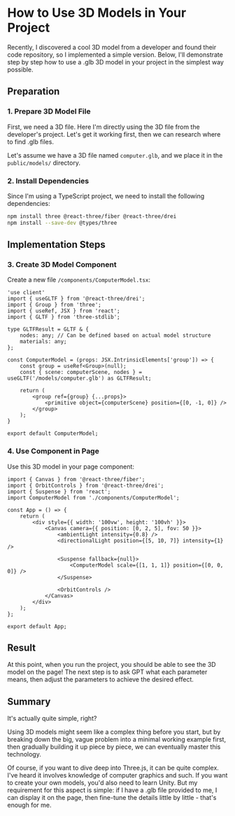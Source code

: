 # How to Use 3D Models in Your Project

Recently, I discovered a cool 3D model from a developer and found their code repository, so I implemented a simple version. Below, I'll demonstrate step by step how to use a .glb 3D model in your project in the simplest way possible.

## Preparation

### 1. Prepare 3D Model File

First, we need a 3D file. Here I'm directly using the 3D file from the developer's project. Let's get it working first, then we can research where to find .glb files.

Let's assume we have a 3D file named `computer.glb`, and we place it in the `public/models/` directory.

### 2. Install Dependencies

Since I'm using a TypeScript project, we need to install the following dependencies:

```bash
npm install three @react-three/fiber @react-three/drei
npm install --save-dev @types/three
```

## Implementation Steps

### 3. Create 3D Model Component

Create a new file `/components/ComputerModel.tsx`:

```tsx
'use client'
import { useGLTF } from '@react-three/drei';
import { Group } from 'three';
import { useRef, JSX } from 'react';
import { GLTF } from 'three-stdlib';

type GLTFResult = GLTF & {
    nodes: any; // Can be defined based on actual model structure
    materials: any;
};

const ComputerModel = (props: JSX.IntrinsicElements['group']) => {
    const group = useRef<Group>(null);
    const { scene: computerScene, nodes } = useGLTF('/models/computer.glb') as GLTFResult;

    return (
        <group ref={group} {...props}>
            <primitive object={computerScene} position={[0, -1, 0]} />
        </group>
    );
}

export default ComputerModel;
```

### 4. Use Component in Page

Use this 3D model in your page component:

```tsx
import { Canvas } from '@react-three/fiber';
import { OrbitControls } from '@react-three/drei';
import { Suspense } from 'react';
import ComputerModel from './components/ComputerModel';

const App = () => {
    return (
        <div style={{ width: '100vw', height: '100vh' }}>
            <Canvas camera={{ position: [0, 2, 5], fov: 50 }}>
                <ambientLight intensity={0.8} />
                <directionalLight position={[5, 10, 7]} intensity={1} />

                <Suspense fallback={null}>
                    <ComputerModel scale={[1, 1, 1]} position={[0, 0, 0]} />
                </Suspense>

                <OrbitControls />
            </Canvas>
        </div>
    );
};

export default App;
```

## Result

At this point, when you run the project, you should be able to see the 3D model on the page! The next step is to ask GPT what each parameter means, then adjust the parameters to achieve the desired effect.

## Summary

It's actually quite simple, right?

Using 3D models might seem like a complex thing before you start, but by breaking down the big, vague problem into a minimal working example first, then gradually building it up piece by piece, we can eventually master this technology.

Of course, if you want to dive deep into Three.js, it can be quite complex. I've heard it involves knowledge of computer graphics and such. If you want to create your own models, you'd also need to learn Unity. But my requirement for this aspect is simple: if I have a .glb file provided to me, I can display it on the page, then fine-tune the details little by little - that's enough for me. 